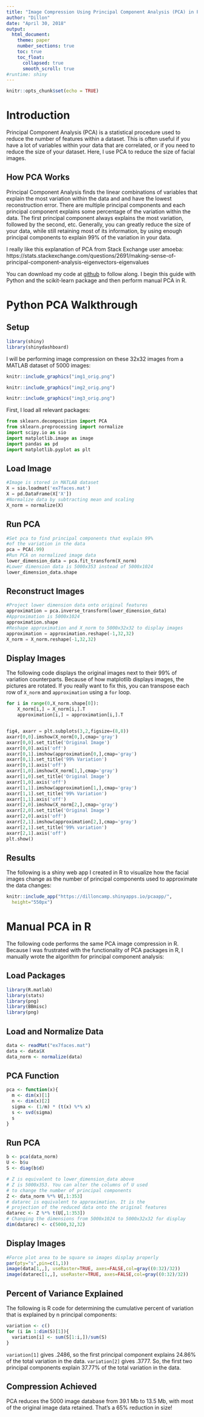 ```yaml
---
title: "Image Compression Using Principal Component Analysis (PCA) in Python and R"
author: "Dillon"
date: "April 30, 2018"
output: 
  html_document:
    theme: paper
    number_sections: true
    toc: true
    toc_float:
      collapsed: true
      smooth_scroll: true
#runtime: shiny
---
```




```r
knitr::opts_chunk$set(echo = TRUE)
```

# Introduction

Principal Component Analysis (PCA) is a statistical procedure used to reduce the number of features within a dataset. This is often useful if you have a lot of variables within your data that are correlated, or if you need to reduce the size of your dataset. Here, I use PCA to reduce the size of facial images.

## How PCA Works

Principal Component Analysis finds the linear combinations of variables that explain the most variation within the data and and have the lowest reconstruction error. There are multiple principal components and each principal component explains some percentage of the variation within the data. The first principal component always explains the most variation, followed by the second, etc. Generally, you can greatly reduce the size of your data, while still retaining most of its information, by using enough principal components to explain 99% of the variation in your data.

I really like this explanation of PCA from Stack Exchange user amoeba: https://stats.stackexchange.com/questions/2691/making-sense-of-principal-component-analysis-eigenvectors-eigenvalues

You can download my code at [github](https://github.com/dilloncamp/pca) to follow along. I begin this guide with Python and the scikit-learn package and then perform manual PCA in R.

# Python PCA Walkthrough

## Setup

```r
library(shiny)
library(shinydashboard)
```





I will be performing image compression on these 32x32 images from a MATLAB dataset of 5000 images:

```r
knitr::include_graphics("img1_orig.png")

knitr::include_graphics("img2_orig.png")

knitr::include_graphics("img3_orig.png")
```


First, I load all relevant packages:

```python
from sklearn.decomposition import PCA
from sklearn.preprocessing import normalize
import scipy.io as sio
import matplotlib.image as image
import pandas as pd
import matplotlib.pyplot as plt
```

## Load Image

```python
#Image is stored in MATLAB dataset
X = sio.loadmat('ex7faces.mat')
X = pd.DataFrame(X['X'])
#Normalize data by subtracting mean and scaling
X_norm = normalize(X)
```
## Run PCA

```python
#Set pca to find principal components that explain 99%
#of the variation in the data
pca = PCA(.99)
#Run PCA on normalized image data
lower_dimension_data = pca.fit_transform(X_norm)
#Lower dimension data is 5000x353 instead of 5000x1024
lower_dimension_data.shape
```

## Reconstruct Images

```python
#Project lower dimension data onto original features
approximation = pca.inverse_transform(lower_dimension_data)
#Approximation is 5000x1024
approximation.shape
#Reshape approximation and X_norm to 5000x32x32 to display images
approximation = approximation.reshape(-1,32,32)
X_norm = X_norm.reshape(-1,32,32)
```

## Display Images

The following code displays the original images next to their 99% of variation counterparts. Because of how matplotlib displays images, the pictures are rotated. If you really want to fix this, you can transpose each row of `X_norm` and `approximation` using a `for` loop.

```python
for i in range(0,X_norm.shape[0]):
    X_norm[i,] = X_norm[i,].T
    approximation[i,] = approximation[i,].T


fig4, axarr = plt.subplots(3,2,figsize=(8,8))
axarr[0,0].imshow(X_norm[0,],cmap='gray')
axarr[0,0].set_title('Original Image')
axarr[0,0].axis('off')
axarr[0,1].imshow(approximation[0,],cmap='gray')
axarr[0,1].set_title('99% Variation')
axarr[0,1].axis('off')
axarr[1,0].imshow(X_norm[1,],cmap='gray')
axarr[1,0].set_title('Original Image')
axarr[1,0].axis('off')
axarr[1,1].imshow(approximation[1,],cmap='gray')
axarr[1,1].set_title('99% Variation')
axarr[1,1].axis('off')
axarr[2,0].imshow(X_norm[2,],cmap='gray')
axarr[2,0].set_title('Original Image')
axarr[2,0].axis('off')
axarr[2,1].imshow(approximation[2,],cmap='gray')
axarr[2,1].set_title('99% variation')
axarr[2,1].axis('off')
plt.show()
```

## Results

The following is a shiny web app I created in R to visualize how the facial images change as the number of principal components used to approximate the data changes:

```r
knitr::include_app("https://dilloncamp.shinyapps.io/pcaapp/", 
  height="550px")
```

# Manual PCA in R

The following code performs the same PCA image compression in R. Because I was frustrated with the functionality of PCA packages in R, I manually wrote the algorithm for principal component analysis:

## Load Packages

```r
library(R.matlab)
library(stats)
library(png)
library(BBmisc)
library(png)
```

## Load and Normalize Data

```r
data <- readMat("ex7faces.mat")
data <- data$X
data_norm <- normalize(data)
```

## PCA Function

```r
pca <- function(x){
  m <- dim(x)[1]
  n <- dim(x)[2]
  sigma <- (1/m) * (t(x) %*% x)
  s <- svd(sigma)
  s
}
```

## Run PCA

```r
b <- pca(data_norm)
U <- b$u
S <- diag(b$d)

# Z is equivalent to lower_dimension_data above
# Z is 5000x353. You can alter the columns of U used
# to change the number of principal components
Z <- data_norm %*% U[,1:353]
# datarec is equivalent to approximation. It is the
# projection of the reduced data onto the original features
datarec <- Z %*% t(U[,1:353])
# Changing the dimensions from 5000x1024 to 5000x32x32 for display
dim(datarec) <- c(5000,32,32)
```

## Display Images

```r
#Force plot area to be square so images display properly
par(pty="s",pin=c(1,1))
image(data[1,,], useRaster=TRUE, axes=FALSE,col=gray((0:32)/32))
image(datarec[1,,], useRaster=TRUE, axes=FALSE,col=gray((0:32)/32))
```

## Percent of Variance Explained

The following is R code for determining the cumulative percent of variation that is explained by n principal components:

```r
variation <- c()
for (i in 1:dim(S)[1]){
  variation[i] <- sum(S[1:i,])/sum(S)
}
```

`variation[1]` gives .2486, so the first principal component explains 24.86% of the total variation in the data. `variation[2]` gives .3777. So, the first two principal components explain 37.77% of the total variation in the data.

## Compression Achieved

PCA reduces the 5000 image database from 39.1 Mb to 13.5 Mb, with most of the original image data retained. That's a 65% reduction in size!

